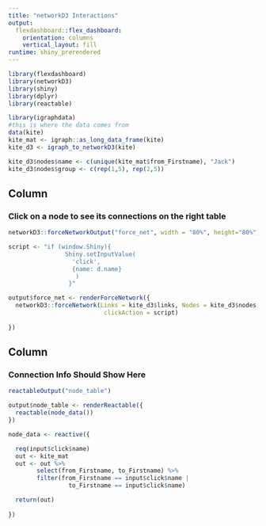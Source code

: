 ```yaml
---
title: "networkD3 Interactions"
output: 
  flexdashboard::flex_dashboard:
    orientation: columns
    vertical_layout: fill
runtime: shiny_prerendered
---
```


```r
library(flexdashboard)
library(networkD3)
library(shiny)
library(dplyr)
library(reactable)
```

```r
library(igraphdata)
#this is where the data comes from
data(kite)
kite_mat <- igraph::as_long_data_frame(kite)
kite_d3 <- igraph_to_networkD3(kite)

kite_d3$nodes$name <- c(unique(kite_mat$from_Firstname), "Jack")
kite_d3$nodes$group <- c(rep(1,5), rep(2,5))
```


Column {data-width=400}
-----------------------------------------------------------------------

### Click on a node to see its connections on the right table

```r
networkD3::forceNetworkOutput("force_net", width = "80%", height="80%")
```

```r
script <- "if (window.Shiny){ 
                Shiny.setInputValue(
                  'click', 
                  {name: d.name}
                   )
                 }"

output$force_net <- renderForceNetwork({
  networkD3::forceNetwork(Links = kite_d3$links, Nodes = kite_d3$nodes, NodeID = "name", Group = "group",
                           clickAction = script)
  
})

```


Column {data-width=400}
-----------------------------------------------------------------------

### Connection Info Should Show Here

```r
reactableOutput("node_table")
```


```r
output$node_table <- renderReactable({
  reactable(node_data())
})

node_data <- reactive({

  req(input$click$name)
  out <- kite_mat
  out <- out %>%
        select(from_Firstname, to_Firstname) %>%
        filter(from_Firstname == input$click$name |
                 to_Firstname == input$click$name)

  return(out)
  
})
```

